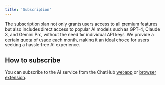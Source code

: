 ```yaml
---
title: 'Subscription'
---
```


The subscription plan not only grants users access to all premium features but also includes direct access to popular AI models such as GPT-4, Claude 3, and Gemini Pro, without the need for individual API keys. We provide a certain quota of usage each month, making it an ideal choice for users seeking a hassle-free AI experience.

## How to subscribe

You can subscribe to the AI service from the ChatHub [webapp](/introduction#web-app) or [browser extension](/introduction#browser-extension).